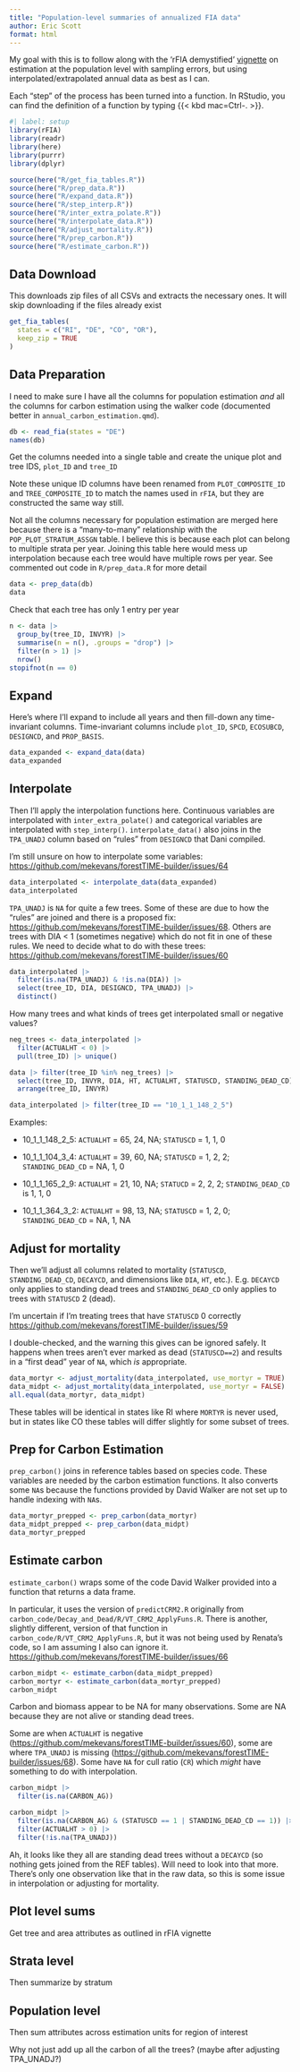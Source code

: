 ```yaml
---
title: "Population-level summaries of annualized FIA data"
author: Eric Scott
format: html
---
```


My goal with this is to follow along with the 'rFIA demystified' [vignette](https://doserlab.com/files/rfia/articles/fiademystified#with-sampling-errors) on estimation at the population level with sampling errors, but using interpolated/extrapolated annual data as best as I can.

Each "step" of the process has been turned into a function.
In RStudio, you can find the definition of a function by typing {{< kbd mac=Ctrl-. >}}.

```r
#| label: setup
library(rFIA)
library(readr)
library(here)
library(purrr)
library(dplyr)

source(here("R/get_fia_tables.R"))
source(here("R/prep_data.R"))
source(here("R/expand_data.R"))
source(here("R/step_interp.R"))
source(here("R/inter_extra_polate.R"))
source(here("R/interpolate_data.R"))
source(here("R/adjust_mortality.R"))
source(here("R/prep_carbon.R"))
source(here("R/estimate_carbon.R"))
```

## Data Download

This downloads zip files of all CSVs and extracts the necessary ones.
It will skip downloading if the files already exist

```r
get_fia_tables(
  states = c("RI", "DE", "CO", "OR"),
  keep_zip = TRUE
)
```

## Data Preparation

I need to make sure I have all the columns for population estimation *and* all the columns for carbon estimation using the walker code (documented better in `annual_carbon_estimation.qmd`).

```r
db <- read_fia(states = "DE")
names(db)
```

Get the columns needed into a single table and create the unique plot and tree IDS, `plot_ID` and `tree_ID`

::: callout-note
Note these unique ID columns have been renamed from `PLOT_COMPOSITE_ID` and `TREE_COMPOSITE_ID` to match the names used in `rFIA`, but they are constructed the same way still.
:::

::: callout-important
Not all the columns necessary for population estimation are merged here because there is a "many-to-many" relationship with the `POP_PLOT_STRATUM_ASSGN` table.
I believe this is because each plot can belong to multiple strata per year.
Joining this table here would mess up interpolation because each tree would have multiple rows per year.
See commented out code in `R/prep_data.R` for more detail
:::

```r
data <- prep_data(db)
data
```

Check that each tree has only 1 entry per year

```r
n <- data |> 
  group_by(tree_ID, INVYR) |> 
  summarise(n = n(), .groups = "drop") |>
  filter(n > 1) |> 
  nrow()
stopifnot(n == 0)
```

## Expand

Here's where I'll expand to include all years and then fill-down any time-invariant columns.
Time-invariant columns include `plot_ID`, `SPCD`, `ECOSUBCD`, `DESIGNCD`, and `PROP_BASIS`.

```r
data_expanded <- expand_data(data)
data_expanded
```

## Interpolate

Then I'll apply the interpolation functions here.
Continuous variables are interpolated with `inter_extra_polate()` and categorical variables are interpolated with `step_interp()`.
`interpolate_data()` also joins in the `TPA_UNADJ` column based on "rules" from `DESIGNCD` that Dani compiled.

::: callout-important
I'm still unsure on how to interpolate some variables:\
<https://github.com/mekevans/forestTIME-builder/issues/64>
:::

```r
data_interpolated <- interpolate_data(data_expanded)
data_interpolated
```

::: callout-important
`TPA_UNADJ` is `NA` for quite a few trees.
Some of these are due to how the "rules" are joined and there is a proposed fix: <https://github.com/mekevans/forestTIME-builder/issues/68>.
Others are trees with DIA \< 1 (sometimes negative) which do not fit in one of these rules.
We need to decide what to do with these trees: <https://github.com/mekevans/forestTIME-builder/issues/60>
:::

```r
data_interpolated |> 
  filter(is.na(TPA_UNADJ) & !is.na(DIA)) |> 
  select(tree_ID, DIA, DESIGNCD, TPA_UNADJ) |> 
  distinct()
```

How many trees and what kinds of trees get interpolated small or negative values?

```r
neg_trees <- data_interpolated |> 
  filter(ACTUALHT < 0) |> 
  pull(tree_ID) |> unique()

data |> filter(tree_ID %in% neg_trees) |> 
  select(tree_ID, INVYR, DIA, HT, ACTUALHT, STATUSCD, STANDING_DEAD_CD) |>
  arrange(tree_ID, INVYR)

data_interpolated |> filter(tree_ID == "10_1_1_148_2_5")
```

Examples:

-   10_1_1_148_2_5: `ACTUALHT` = 65, 24, NA; `STATUSCD` = 1, 1, 0

-   10_1_1_104_3_4: `ACTUALHT` = 39, 60, NA; `STATUSCD` = 1, 2, 2; `STANDING_DEAD_CD` = NA, 1, 0

-   10_1_1_165_2_9: `ACTUALHT` = 21, 10, NA; `STATUCD` = 2, 2, 2; `STANDING_DEAD_CD` is 1, 1, 0

-   10_1_1_364_3_2: `ACTUALHT` = 98, 13, NA; `STATUSCD` = 1, 2, 0; `STANDING_DEAD_CD` = NA, 1, NA

## Adjust for mortality

Then we'll adjust all columns related to mortality (`STATUSCD`, `STANDING_DEAD_CD`, `DECAYCD`, and dimensions like `DIA`, `HT`, etc.).
E.g.
`DECAYCD` only applies to standing dead trees and `STANDING_DEAD_CD` only applies to trees with `STATUSCD` 2 (dead).

::: callout-important
I'm uncertain if I'm treating trees that have `STATUSCD` 0 correctly\
<https://github.com/mekevans/forestTIME-builder/issues/59>
:::

::: callout-note
I double-checked, and the warning this gives can be ignored safely.
It happens when trees aren't ever marked as dead (`STATUSCD==2`) and results in a "first dead" year of `NA`, which *is* appropriate.
:::

```r
data_mortyr <- adjust_mortality(data_interpolated, use_mortyr = TRUE)
data_midpt <- adjust_mortality(data_interpolated, use_mortyr = FALSE)
all.equal(data_mortyr, data_midpt)
```

These tables will be identical in states like RI where `MORTYR` is never used, but in states like CO these tables will differ slightly for some subset of trees.

## Prep for Carbon Estimation

`prep_carbon()` joins in reference tables based on species code.
These variables are needed by the carbon estimation functions.
It also converts some `NA`s because the functions provided by David Walker are not set up to handle indexing with `NA`s.

```r
data_mortyr_prepped <- prep_carbon(data_mortyr)
data_midpt_prepped <- prep_carbon(data_midpt)
data_mortyr_prepped
```

## Estimate carbon

`estimate_carbon()` wraps some of the code David Walker provided into a function that returns a data frame.

::: callout-important
In particular, it uses the version of `predictCRM2.R` originally from `carbon_code/Decay_and_Dead/R/VT_CRM2_ApplyFuns.R`.
There is another, slightly different, version of that function in `carbon_code/R/VT_CRM2_ApplyFuns.R`, but it was not being used by Renata's code, so I am assuming I also can ignore it.\
<https://github.com/mekevans/forestTIME-builder/issues/66>
:::

```r
carbon_midpt <- estimate_carbon(data_midpt_prepped)
carbon_mortyr <- estimate_carbon(data_mortyr_prepped)
carbon_midpt
```

Carbon and biomass appear to be NA for many observations.
Some are NA because they are not alive or standing dead trees.

Some are when `ACTUALHT` is negative (<https://github.com/mekevans/forestTIME-builder/issues/60>), some are where `TPA_UNADJ` is missing (<https://github.com/mekevans/forestTIME-builder/issues/68>).
Some have `NA` for cull ratio (`CR`) which *might* have something to do with interpolation.

```r
carbon_midpt |>
  filter(is.na(CARBON_AG)) 

carbon_midpt |> 
  filter(is.na(CARBON_AG) & (STATUSCD == 1 | STANDING_DEAD_CD == 1)) |> 
  filter(ACTUALHT > 0) |> 
  filter(!is.na(TPA_UNADJ)) 
```

Ah, it looks like they all are standing dead trees without a `DECAYCD` (so nothing gets joined from the REF tables).
Will need to look into that more.
There's only one observation like that in the raw data, so this is some issue in interpolation or adjusting for mortality.

## Plot level sums

Get tree and area attributes as outlined in rFIA vignette

## Strata level

Then summarize by stratum

## Population level

Then sum attributes across estimation units for region of interest

Why not just add up all the carbon of all the trees?
(maybe after adjusting TPA_UNADJ?)